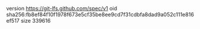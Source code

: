 version https://git-lfs.github.com/spec/v1
oid sha256:fb8ef84f10f1978f673e5cf35be8ee9cd7f31cdbfa8dad9a052c111e816ef517
size 339616
